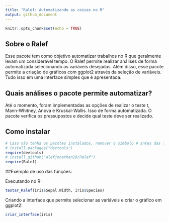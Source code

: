 ```yaml
---
title: "Ralef: Automatizando as coisas no R"
output: github_document
---
```


```r
knitr::opts_chunk$set(echo = TRUE)
```

## Sobre o Ralef

Esse pacote tem como objetivo automatizar trabalhos no R que geralmente
levam um considerável tempo. O Ralef permite realizar análises
de forma automatizada selecionando as variáveis desejadas. Além disso, 
esse pacote permite a criação de gráficos com ggplot2 através da seleção 
de variáveis. Tudo isso em uma interface simples que é apresentada.

## Quais análises o pacote permite automatizar?

Até o momento, foram implementadas as opções de realizar o teste t,
Mann-Whitney, Anova e Kruskal-Wallis. Isso de forma automatizada. O pacote
verifica os pressupostos e decide qual teste deve ser realizado.

## Como instalar

```r
# Caso não tenha os pacotes instalados, remover o símbolo # antes das funções (install.packages).
# install.packages("devtools")
require(devtools)
# install_github("alefjonathan29/Ralef")
require(Ralef)
```

##Exemplo de uso das funções:

Executando no R:

```r
testar_Ralef(iris$Sepal.Width, iris$Species)
```

Criando a interface que permite selecionar as variáveis e criar o gráfico em ggplot2:
```r
criar_interface(iris)
```

